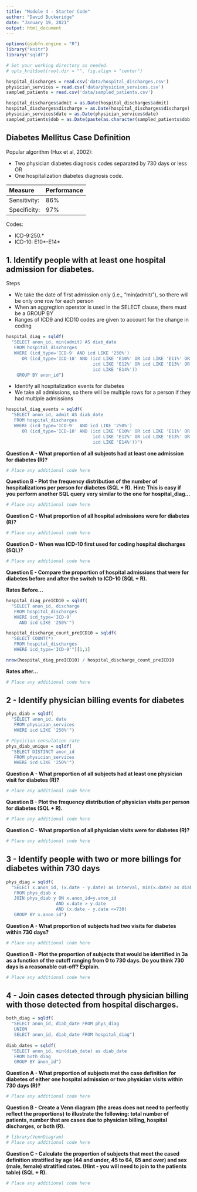 ```yaml
---
title: "Module 4 - Starter Code"
author: "David Buckeridge"
date: "January 19, 2021"
output: html_document
---
```


```r
options(gsubfn.engine = "R")
library("knitr")
library("sqldf")

# Set your working directory as needed.
# opts_knit$set(root.dir = "", fig.align = "center")
```
```r
hospital_discharges = read.csv('data/hospital_discharges.csv')
physician_services = read.csv('data/physician_services.csv')
sampled_patients = read.csv('data/sampled_patients.csv')

hospital_discharges$admit = as.Date(hospital_discharges$admit)
hospital_discharges$discharge = as.Date(hospital_discharges$discharge)
physician_services$date = as.Date(physician_services$date)
sampled_patients$dob = as.Date(paste(as.character(sampled_patients$dob), "-01", sep = ""), format = "%Y-%m-%d")
```

## Diabetes Mellitus Case Definition

Popular algorithm (Hux et al, 2002):

* Two physician diabetes diagnosis codes separated by 730 days or less OR 
* One hospitalization diabetes diagnosis code.

| Measure      | Performance |
|:-------------|:------------|
| Sensitivity: | 86%         | 
| Specificity: | 97%         |

Codes:

* ICD-9:250.*
* ICD-10: E10\*-E14\*

## 1. Identify people with at least one hospital admission for diabetes.

Steps

* We take the date of first admission only (i.e., "min(admit)"), so there will be only one row for each person
* When an aggregtion operator is used in the SELECT clause, there must be a GROUP BY 
* Ranges of ICD9 and ICD10 codes are given to account for the change in coding

```r
hospital_diag = sqldf(
  "SELECT anon_id, min(admit) AS diab_date 
   FROM hospital_discharges 
   WHERE (icd_type='ICD-9' AND icd LIKE '250%')
      OR (icd_type='ICD-10' AND (icd LIKE 'E10%' OR icd LIKE 'E11%' OR
                                 icd LIKE 'E12%' OR icd LIKE 'E13%' OR
                                 icd LIKE 'E14%'))
    GROUP BY anon_id")
```

* Identify all hospitalization events for diabetes
* We take all admissions, so there will be multiple rows for a person if they had multiple admissions

```r
hospital_diag_events = sqldf(
  "SELECT anon_id, admit AS diab_date 
   FROM hospital_discharges 
   WHERE (icd_type='ICD-9'  AND icd LIKE '250%')
      OR (icd_type='ICD-10' AND (icd LIKE 'E10%' OR icd LIKE 'E11%' OR
                                 icd LIKE 'E12%' OR icd LIKE 'E13%' OR
                                 icd LIKE 'E14%'))")
```


**Question A -  What proportion of all subjects had at least one admission for diabetes (R)?**

```r
# Place any additional code here
```

**Question B - Plot the frequency distribution of the number of hospitalizations per person for diabetes (SQL + R).**
__Hint: This is easy if you perform another SQL query very similar to the one for hospital_diag...__
```r
# Place any additional code here
```

**Question C - What proportion of all hospital admissions were for diabetes (R)?**
```r
# Place any additional code here
```

**Question D - When was ICD-10 first used for coding hospital discharges (SQL)?**
```r
# Place any additional code here
```

**Question E - Compare the proportion of hospital admissions that were for diabetes before and after the switch to ICD-10 (SQL + R).**

__Rates Before...__
```r
hospital_diag_preICD10 = sqldf(
  "SELECT anon_id, discharge
   FROM hospital_discharges
   WHERE icd_type='ICD-9' 
     AND icd LIKE '250%'")

hospital_discharge_count_preICD10 = sqldf(
  "SELECT COUNT(*)
   FROM hospital_discharges
   WHERE icd_type='ICD-9'")[1,1]  

nrow(hospital_diag_preICD10) / hospital_discharge_count_preICD10
```

__Rates after...__

```r
# Place any additional code here
```

## 2 - Identify physician billing events for diabetes

```r
phys_diab = sqldf(
  "SELECT anon_id, date 
   FROM physician_services 
   WHERE icd LIKE '250%'")

# Physician consulation rate
phys_diab_unique = sqldf(
  "SELECT DISTINCT anon_id
   FROM physician_services
   WHERE icd LIKE '250%'")
```

**Question A - What proportion of all subjects had at least one physician visit for diabetes (R)?**
```r
# Place any additional code here
```

**Question B - Plot the frequency distribution of physician visits per person for diabetes (SQL + R).**
```r
# Place any additional code here
```

**Question C - What proportion of all physician visits were for diabetes (R)?**
```r
# Place any additional code here
```

## 3 - Identify people with two or more billings for diabetes within 730 days

```r
phys_diag = sqldf(
  "SELECT x.anon_id, (x.date - y.date) as interval, min(x.date) as diab_date
   FROM phys_diab x 
   JOIN phys_diab y ON x.anon_id=y.anon_id 
                   AND x.date > y.date 
                   AND (x.date - y.date <=730) 
   GROUP BY x.anon_id")
```

**Question A - What proportion of subjects had two visits for diabetes within 730 days?**
```r
# Place any additional code here
```

**Question B - Plot the proportion of subjects that would be identified in 3a as a function of the cutoff ranging from 0 to 730 days. Do you think 730 days is a reasonable cut-off? Explain.**
```r
# Place any additional code here
```

## 4 - Join cases detected through physician billing with those detected from hospital discharges.

```r
both_diag = sqldf(
  "SELECT anon_id, diab_date FROM phys_diag 
   UNION
   SELECT anon_id, diab_date FROM hospital_diag")
                   
diab_dates = sqldf(
  "SELECT anon_id, min(diab_date) as diab_date 
   FROM both_diag 
   GROUP BY anon_id")

```

**Question A - What proportion of subjects met the case definition for diabetes of either one hospital admission or two physician visits within 730 days (R)?**
```r
# Place any additional code here
```

**Question B - Create a Venn diagram (the areas does not need to perfectly reflect the proportions) to illustrate the following: total number of patients, number that are cases due to physician billing, hospital discharges, or both (R).**
```r
# library(VennDiagram)
# Place any additional code here
```

**Question C - Calculate the proportion of subjects that meet the cased definition stratified by age (44 and under, 45 to 64, 65 and over) and sex (male, female) stratified rates. (Hint - you will need to join to the patients table) (SQL + R).**
```r
# Place any additional code here
```

